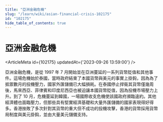 ```yaml
---
title: "亞洲金融危機"
slug: "/learn/wiki/asian-financial-crisis-102175"
id: "102175"
hide_table_of_contents: true
---
```



# 亞洲金融危機

<ArticleMeta id={102175} updatedAt={'2023-09-26 13:59:00'} />
<div className='border-solid border-b border-t-0 my-4 border-[var(--ifm-color-gray-300)]' />

亞洲金融危機，是從 1997 年 7 月開始並在亞洲蔓延的一系列貨幣貶值和其他事件。這場危機始於泰國，當時政府結束了本國貨幣與美元的事實上掛鈎，因為為了抵禦數月的投機壓力，國家外匯儲備已大幅損耗。在泰國停止捍衞其貨幣僅幾周後，馬來西亞、菲律賓和印度尼西亞也被迫讓本國貨幣貶值，因為投機市場壓力上升。到了 10 月，危機蔓延到韓國，一場國際收支危機使該國政府瀕臨違約。其他經濟體也面臨壓力，但那些具有堅實經濟基礎和大量外匯儲備的國家表現得好得多。香港挫敗了多次針對其貨幣的重大但不成功的投機攻擊，香港的貨幣採用貨幣局制度與美元掛鈎，並由大量美元儲備支持。
